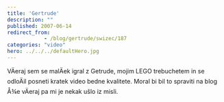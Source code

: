 ```yaml
---
title: 'Gertrude'
description: ""
published: 2007-06-14
redirect_from: 
            - /blog/gertrude/swizec/187
categories: "video"
hero: ../../../defaultHero.jpg
---
```


VÄeraj sem se malÄek igral z Getrude, mojim LEGO trebuchetem in se odloÄil posneti kratek video bedne kvalitete. Moral bi bil to spraviti na blog Å¾e vÄeraj pa mi je nekak ušlo iz misli.
